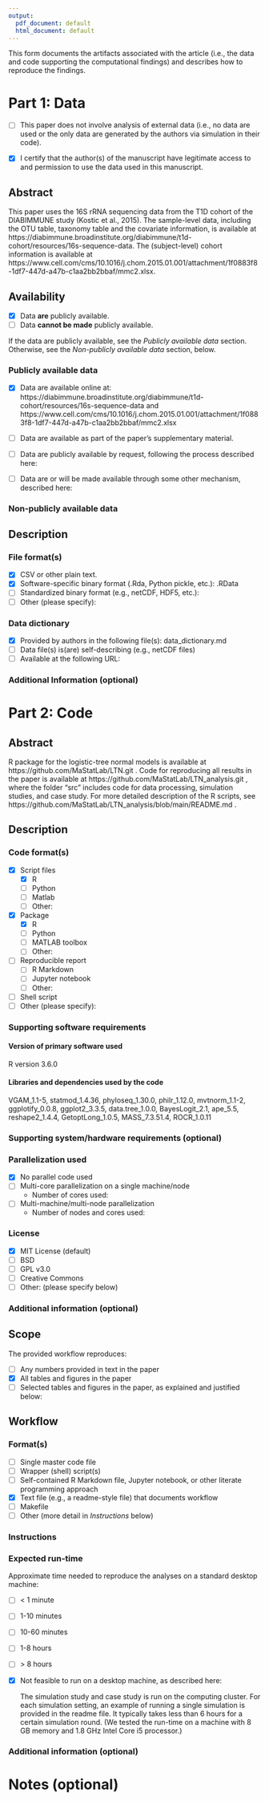 ```yaml
---
output:
  pdf_document: default
  html_document: default
---
```

<!--HOW TO COMPLETE THIS FORM:-->

<!--

1. Checkboxes in this document appear as follows: 

- [ ] This is a checkbox 

To check a checkbox, replace [ ] by [x], as follows: 

- [x] This is a checked checkbox 

Note that current versions of RStudio for Mac (this will change with RStudio versions 1.3 and higher) will not create a formatted checkbox but will leave the original characters, i.e., literally "[ ]" or "[x]". It's fine to submit a PDF in this form.

2. For text answers, simply type the relevant text in the areas indicated. A blank line starts a new paragraph. 

3. Comments (like these instructions) provide additional instructions throughout the form. There is no need to remove them; they will not appear in the compiled document. 

4. If you are comfortable with Markdown syntax, you may choose to include any Markdown-compliant formatting in the form. For example, you may wish to include R code chunks and compile this document in R Markdown.
   -->

This form documents the artifacts associated with the article (i.e., the data and code supporting the computational findings) and describes how to reproduce the findings.


# Part 1: Data

- [ ] This paper does not involve analysis of external data (i.e., no data are used or the only data are generated by the authors via simulation in their code).

<!--
If box above is checked and if no simulated/synthetic data files are provided by the authors, please skip directly to the Code section. Otherwise, continue.
-->

- [x] I certify that the author(s) of the manuscript have legitimate access to and permission to use the data used in this manuscript.

<!-- If data are simulated using random number generation, please be sure to set the random number seed in the code you provide -->

## Abstract

<!--
Provide a short (< 100 words), high-level description of the data
-->

This paper uses the 16S rRNA sequencing data from the T1D cohort of the DIABIMMUNE study (Kostic et al., 2015). The sample-level data, including the OTU table, taxonomy table and the covariate information, is available at https://diabimmune.broadinstitute.org/diabimmune/t1d-cohort/resources/16s-sequence-data. The (subject-level) cohort information is available at  https://www.cell.com/cms/10.1016/j.chom.2015.01.001/attachment/1f0883f8-1df7-447d-a47b-c1aa2bb2bbaf/mmc2.xlsx. 

## Availability


- [x] Data **are** publicly available.
- [ ] Data **cannot be made** publicly available.

If the data are publicly available, see the *Publicly available data* section. Otherwise, see the *Non-publicly available data* section, below.

### Publicly available data

- [x] Data are available online at: https://diabimmune.broadinstitute.org/diabimmune/t1d-cohort/resources/16s-sequence-data and https://www.cell.com/cms/10.1016/j.chom.2015.01.001/attachment/1f0883f8-1df7-447d-a47b-c1aa2bb2bbaf/mmc2.xlsx 

- [ ] Data are available as part of the paper’s supplementary material.

- [ ] Data are publicly available by request, following the process described here:

- [ ] Data are or will be made available through some other mechanism, described here:


<!-- If data are available by request to the authors or some other data owner, please make sure to explain the process of requesting access to the data. -->

### Non-publicly available data

<!--
The Journal of the American Statistical Association requires authors to make data accompanying their papers available to the scientific community except in cases where: 1) public sharing of data would be impossible, 2) suitable synthetic data are provided which allow the main analyses to be replicated (recognizing that results may differ from the "real" data analyses), and 3) the scientific value of the results and methods outweigh the lack of reproducibility.

Please discuss the lack of publicly available data. For example:

-	why data sharing is not possible,
-	what synthetic data are provided, and 
-	why the value of the paper's scientific contribution outweighs the lack of reproducibility.
  -->

## Description

### File format(s)

<!--
Check all that apply
-->

- [x] CSV or other plain text.
- [x] Software-specific binary format (.Rda, Python pickle, etc.): .RData
- [ ] Standardized binary format (e.g., netCDF, HDF5, etc.): 
- [ ] Other (please specify):

### Data dictionary

<!--
A data dictionary provides information that allows users to understand the meaning, format, and use of the data.
-->

- [x] Provided by authors in the following file(s): data_dictionary.md
- [ ] Data file(s) is(are) self-describing (e.g., netCDF files)
- [ ] Available at the following URL: 

### Additional Information (optional)

<!-- 
OPTIONAL: Provide any additional details that would be helpful in understanding the data. If relevant, please provide unique identifier/DOI/version information and/or license/terms of use.
-->

# Part 2: Code

## Abstract

<!--
Provide a short (< 100 words), high-level description of the code. If necessary, more details can be provided in files that accompany the code.
-->

R package for the logistic-tree normal models is available at https://github.com/MaStatLab/LTN.git . Code for reproducing all results in the paper is available at https://github.com/MaStatLab/LTN_analysis.git , where the folder "src" includes code for data processing, simulation studies, and case study. For more detailed description of the R scripts, see https://github.com/MaStatLab/LTN_analysis/blob/main/README.md . 

## Description

### Code format(s)

<!--
Check all that apply
-->

- [x] Script files
  - [x] R
  - [ ] Python
  - [ ] Matlab
  - [ ] Other: 
- [x] Package
  - [x] R
  - [ ] Python
  - [ ] MATLAB toolbox
  - [ ] Other: 
- [ ] Reproducible report 
  - [ ] R Markdown
  - [ ] Jupyter notebook
  - [ ] Other:
- [ ] Shell script
- [ ] Other (please specify): 

### Supporting software requirements

#### Version of primary software used

<!--
(e.g., R version 3.6.0)
-->
R version 3.6.0

#### Libraries and dependencies used by the code

<!--
Include version numbers (e.g., version numbers for any R or Python packages used)
-->

VGAM_1.1-5, statmod_1.4.36, phyloseq_1.30.0, philr_1.12.0, mvtnorm_1.1-2, ggplotify_0.0.8, ggplot2_3.3.5, data.tree_1.0.0, BayesLogit_2.1, ape_5.5, reshape2_1.4.4, GetoptLong_1.0.5, MASS_7.3.51.4, ROCR_1.0.11


### Supporting system/hardware requirements (optional)

<!--
OPTIONAL: System/hardware requirements including operating system with version number, access to cluster, GPUs, etc.
-->



### Parallelization used

- [x] No parallel code used
- [ ] Multi-core parallelization on a single machine/node
  - Number of cores used: 
- [ ] Multi-machine/multi-node parallelization 
  - Number of nodes and cores used: 

### License

- [x] MIT License (default)
- [ ] BSD 
- [ ] GPL v3.0
- [ ] Creative Commons
- [ ] Other: (please specify below)


### Additional information (optional)

<!--
OPTIONAL: By default, submitted code will be published on the JASA GitHub repository (http://github.com/JASA-ACS) as well as in the supplementary material. Authors are encouraged to also make their code available in a public repository. If relevant, please provide unique identifier/DOI/version information.

# Part 3: Reproducibility workflow

<!--
The materials provided should provide a straightforward way for reviewers and readers to reproduce analyses with as few steps as possible. 
-->

## Scope

The provided workflow reproduces:

- [ ] Any numbers provided in text in the paper
- [x] All tables and figures in the paper
- [ ] Selected tables and figures in the paper, as explained and justified below:


## Workflow

### Format(s)

<!--
Check all that apply
-->

- [ ] Single master code file 
- [ ] Wrapper (shell) script(s)
- [ ] Self-contained R Markdown file, Jupyter notebook, or other literate programming approach
- [x] Text file (e.g., a readme-style file) that documents workflow
- [ ] Makefile
- [ ] Other (more detail in *Instructions* below)

### Instructions

<!--
Describe how to use the materials provided to reproduce analyses in the manuscript. Additional details can be provided in file(s) accompanying the reproducibility materials.
-->

### Expected run-time

Approximate time needed to reproduce the analyses on a standard desktop machine:

- [ ] < 1 minute

- [ ] 1-10 minutes

- [ ] 10-60 minutes

- [ ] 1-8 hours

- [ ] > 8 hours

- [x] Not feasible to run on a desktop machine, as described here: 

  The simulation study and case study is run on the computing cluster. For each simulation setting, an example of running a single simulation is provided in the readme file. It typically takes less than 6 hours for a certain simulation round. (We tested the run-time on a machine with 8 GB memory and 1.8 GHz Intel Core i5 processor.) 

### Additional information (optional)

<!--
OPTIONAL: Additional documentation provided (e.g., R package vignettes, demos or other examples) that show how to use the provided code/software in other settings.
-->

# Notes (optional)

<!--
OPTIONAL: Any other relevant information not covered on this form. If reproducibility materials are not publicly available at the time of submission, please provide information here on how the reviewers can view the materials.
-->